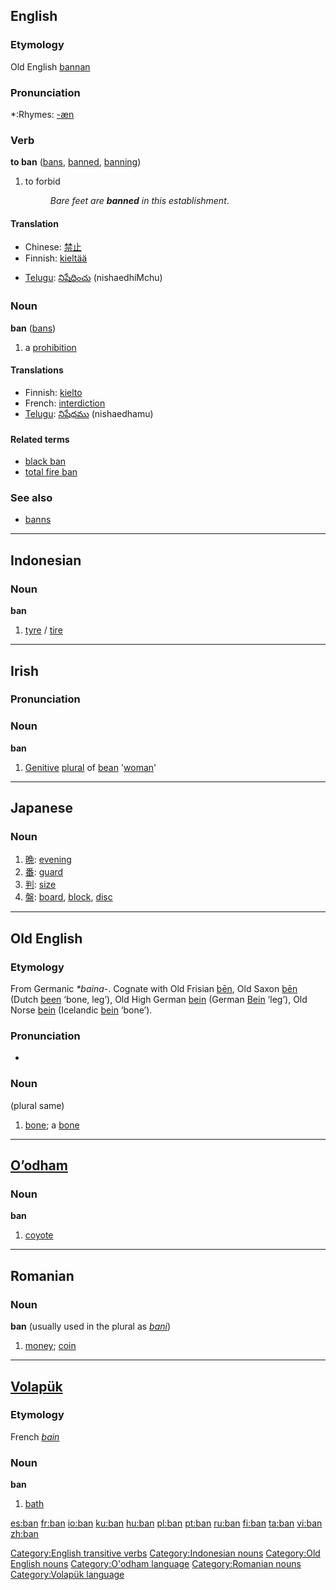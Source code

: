 {{see|bān|bǎn|bàn|bắn}}
==English==

===Etymology===
Old English [[bannan]]

===Pronunciation===
*:Rhymes: [[Rhymes:English:-æn|-æn]]

===Verb===
'''to ban''' ([[bans]], [[banned]], [[banning]])

# to forbid
#: ''Bare feet are '''banned''' in this establishment''.

====Translation====
{{top}}
*Chinese: [[禁止]]
*Finnish: [[kieltää]]
{{mid}}
*[[Telugu]]: [[నిషేధించు]] (nishaedhiMchu)
{{bottom}}

===Noun===
'''ban''' ([[bans]])

# a [[prohibition]]

====Translations====
*Finnish: [[kielto]]
*French: [[interdiction]]
*[[Telugu]]: [[నిషేధము]] (nishaedhamu)

====Related terms====
*[[black ban]]
*[[total fire ban]]

===See also===
*[[banns]]

[[Category:English transitive verbs]]

----

==Indonesian==

===Noun===
'''ban'''

# [[tyre]] / [[tire]]

[[Category:Indonesian nouns]]

----

==Irish==

===Pronunciation===
{{IPA|[ban]}}

===Noun===
'''ban'''

# [[Genitive]] [[plural]] of [[bean#Irish|bean]] '[[woman]]'

----

==Japanese==

===Noun===
{{ja-noun|r|hira=ばん}}

# [[晩]]: [[evening]]
# [[番]]: [[guard]]
# [[判]]: [[size]]
# [[盤]]: [[board]], [[block]], [[disc]]

----

==Old English==

===Etymology===
From Germanic ''*baina-''.  Cognate with Old Frisian [[ben|bēn]], Old Saxon [[ben|bēn]] (Dutch [[been]] ‘bone, leg’), Old High German [[bein]] (German [[Bein]] ‘leg’), Old Norse [[bein]] (Icelandic [[bein]] ‘bone’).

===Pronunciation===
*{{IPA|/ba:n/}}

===Noun===
{{Unicode|'''bān'''}} {{n}} (plural same)

# [[bone]]; a [[bone]]

[[Category:Old English nouns]]

----

==[[O'odham|O’odham]]==

===Noun===
'''ban'''

# [[coyote]]

[[Category:O'odham language]]

----

==Romanian==

===Noun===
'''ban''' {{g|Romanian}} (usually used in the plural as ''[[bani]]'')

# [[money]]; [[coin]]

[[Category:Romanian nouns]]

----

==[[Volapük]]==

===Etymology===
French ''[[bain]]'' 

===Noun=== 
'''ban'''

# [[bath]]

[[Category:Volapük language]]

[[es:ban]]
[[fr:ban]]
[[io:ban]]
[[ku:ban]]
[[hu:ban]]
[[pl:ban]]
[[pt:ban]]
[[ru:ban]]
[[fi:ban]]
[[ta:ban]]
[[vi:ban]]
[[zh:ban]]